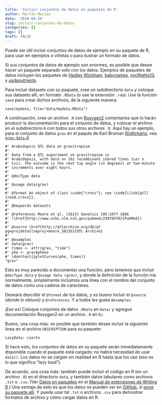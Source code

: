 ```yaml
---
title: 'Incluir conjuntos de datos en paquetes de R'
author: Martín Macías
date: '2018-04-26'
slug: incluir-conjuntos-de-datos
categories: []
tags: []
draft: FALSE
---
```


Puede ser útil incluir conjuntos de datos de ejemplo en su paquete de R, para usar en ejemplos o viñetas o para ilustrar un formato de datos.

Si sus conjuntos de datos de ejemplo son enormes, es posible que desee hacer un
paquete separado solo con los datos. Ejemplos de paquetes de datos incluyen los paquetes de [Hadley Wickham](http://had.co.nz/),
[babynames](https://github.com/hadley/babynames),
[nycflights13](https://github.com/hadley/nycflights13), y
[usdanutrients](https://github.com/hadley/usdanutrients).

Para incluir datasets con su paquete, cree un subdirectorio `data`
y coloque sus datasets allí, en formato `.RData` (o use la extensión
`.rda`). Use la función `save` para crear dichos archivos, de la siguiente manera:

    save(mydata, file="data/mydata.RData")
    
A continuación, cree un archivo `.R` con [Roxygen2](https://github.com/klutometis/roxygen) comentarios que lo harán
producir la documentación para el conjunto de datos, y colocar el archivo en el
subdirectorio `R` con todos sus otros archivos `.R`. Aquí hay un ejemplo,
para el conjunto de datos `grav` en el paqute de Karl Broman [R/qtlcharts](http://kbroman.org/qtlcharts); vea
[`grav-data.R`](http://github.com/kbroman/qtlcharts/blob/master/R/grav-data.R)

    #' Arabidopsis QTL data on gravitropism
    #'
    #' Data from a QTL experiment on gravitropism in
    #' Arabidopsis, with data on 162 recombinant inbred lines (Ler x
    #' Cvi). The outcome is the root tip angle (in degrees) at two-minute
    #' increments over eight hours.
    #'
    #' @docType data
    #'
    #' @usage data(grav)
    #'
    #' @format An object of class \code{"cross"}; see \code{\link[qtl]{read.cross}}.
    #'
    #' @keywords datasets
    #'
    #' @references Moore et al. (2013) Genetics 195:1077-1086
    #' (\href{http://www.ncbi.nlm.nih.gov/pubmed/23979570}{PubMed})
    #'
    #' @source \href{http://qtlarchive.org/db/q?pg=projdetails&proj=moore_2013b}{QTL Archive}
    #'
    #' @examples
    #' data(grav)
    #' times <- attr(grav, "time")
    #' phe <- grav$pheno
    #' \donttest{iplotCurves(phe, times)}
    "grav"
    
Esto es muy parecido a documentar una función, pero tenemos que incluir
`@docType data` y `@usage data (grav)`, y donde la definición de la función
iría normalmente, simplemente incluimos una línea con el
nombre del conjunto de datos como una cadena de caracteres.

Deseará describir el `@format` de los datos, y es bueno
incluir el `@source` (donde lo obtuvo) y `@references`. Y
a todos les gusta `@examples`.

¡Eso es! Coloque conjuntos de datos `.RData` en `data/` y agregue documentación Roxygen2 en un archivo `.R` en `R/`.

Bueno, una cosa más: es posible que también desee incluir la siguiente
línea en el archivo `DESCRIPTION` para su paquete:

    LazyData: cierto

Si hace esto, los conjuntos de datos en su paquete serán inmediatamente
disponible cuando el paquete está cargado; no habrá necesidad de usar
`data()`. Los datos no se _cargan _ en realidad en R hasta que los use
(eso es lo que significa &ldquo;lazy load&rdquo;).

De acuerdo, una cosa más: también puede incluir el código en R (en un archivo `.R`) en el directorio `data`, y también datos tabulares como archivos `.txt` o `.csv`. (Ver [Datos en paquetes](http://cran.r-project.org/doc/manuals/r-release/R-exts.html#Data-in-aackages) en el [Manual de extensiones de Writing R](http://cran.r-project.org/doc/manuals/r-release/R-exts.html).)
Una ventaja de esto es que los datos se pueden ver en [GitHub](http://github.com), si [pone su paquete allí](github.html). Y puede usar tal `.txt` o archivos `.csv` para demostrar formatos de archivo y cómo cargar datos en R.